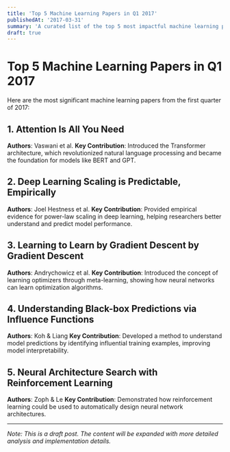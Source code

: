 ```yaml
---
title: 'Top 5 Machine Learning Papers in Q1 2017'
publishedAt: '2017-03-31'
summary: 'A curated list of the top 5 most impactful machine learning papers from Q1 2017.'
draft: true
---
```


# Top 5 Machine Learning Papers in Q1 2017

Here are the most significant machine learning papers from the first quarter of 2017:

## 1. Attention Is All You Need
**Authors**: Vaswani et al.
**Key Contribution**: Introduced the Transformer architecture, which revolutionized natural language processing and became the foundation for models like BERT and GPT.

## 2. Deep Learning Scaling is Predictable, Empirically
**Authors**: Joel Hestness et al.
**Key Contribution**: Provided empirical evidence for power-law scaling in deep learning, helping researchers better understand and predict model performance.

## 3. Learning to Learn by Gradient Descent by Gradient Descent
**Authors**: Andrychowicz et al.
**Key Contribution**: Introduced the concept of learning optimizers through meta-learning, showing how neural networks can learn optimization algorithms.

## 4. Understanding Black-box Predictions via Influence Functions
**Authors**: Koh & Liang
**Key Contribution**: Developed a method to understand model predictions by identifying influential training examples, improving model interpretability.

## 5. Neural Architecture Search with Reinforcement Learning
**Authors**: Zoph & Le
**Key Contribution**: Demonstrated how reinforcement learning could be used to automatically design neural network architectures.

---

*Note: This is a draft post. The content will be expanded with more detailed analysis and implementation details.* 